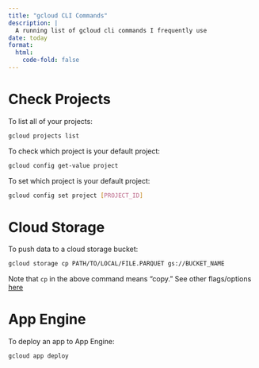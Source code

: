 ---
title: "gcloud CLI Commands"
description: |
  A running list of gcloud cli commands I frequently use
date: today
format:
  html:
    code-fold: false
---

# Check Projects

To list all of your projects:

```bash
gcloud projects list
```

To check which project is your default project:

```bash
gcloud config get-value project
```

To set which project is your default project:

```bash
gcloud config set project [PROJECT_ID]
```

# Cloud Storage

To push data to a cloud storage bucket:

```bash
gcloud storage cp PATH/TO/LOCAL/FILE.PARQUET gs://BUCKET_NAME
```

Note that `cp` in the above command means "copy." See other flags/options [here](https://cloud.google.com/sdk/gcloud/reference/storage/cp)

# App Engine

To deploy an app to App Engine:

```bash
gcloud app deploy
```